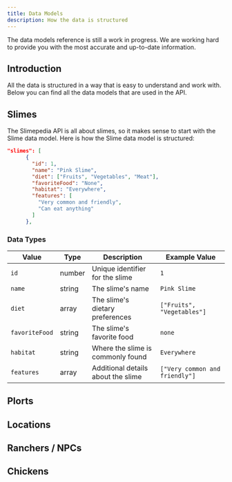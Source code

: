 ```yaml
---
title: Data Models
description: How the data is structured
---
```


<Aside type='caution' title='Work in progress'>
    The data models reference is still a work in progress. We are working hard to provide you with the most accurate and up-to-date information.
</Aside>

## Introduction
All the data is structured in a way that is easy to understand and work with. Below you can find all the data models that are used in the API.

## Slimes
The Slimepedia API is all about slimes, so it makes sense to start with the Slime data model. Here is how the Slime data model is structured:

``` json
"slimes": [
      {
        "id": 1,
        "name": "Pink Slime",
        "diet": ["Fruits", "Vegetables", "Meat"],
        "favoriteFood": "None",
        "habitat": "Everywhere",
        "features": [
          "Very common and friendly",
          "Can eat anything"
        ]
      },
```

### Data Types
| Value | Type | Description | Example Value
|-----------|---|-------------|---------------|
| `id`  | number | Unique identifier for the slime   | `1` |
| `name`  | string | The slime's name            | `Pink Slime` |
| `diet`   | array | The slime's dietary preferences          | `["Fruits", "Vegetables"]` |
| `favoriteFood`  | string | The slime's favorite food | `none` |
| `habitat`   | string | Where the slime is commonly found        | `Everywhere` |
| `features`   | array | Additional details about the slime | `["Very common and friendly"]` |

## Plorts

## Locations

## Ranchers / NPCs

## Chickens

